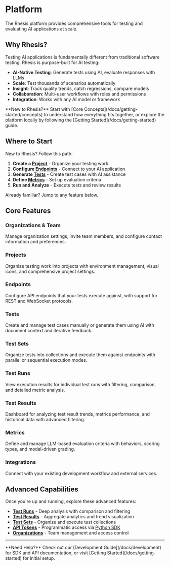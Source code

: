 # Platform

The Rhesis platform provides comprehensive tools for testing and evaluating AI applications at scale.

## Why Rhesis?

Testing AI applications is fundamentally different from traditional software testing. Rhesis is purpose-built for AI testing:

- **AI-Native Testing**: Generate tests using AI, evaluate responses with LLMs
- **Scale**: Test thousands of scenarios automatically
- **Insight**: Track quality trends, catch regressions, compare models
- **Collaboration**: Multi-user workflows with roles and permissions
- **Integration**: Works with any AI model or framework

<Callout type="info">
  **New to Rhesis?** Start with [Core Concepts](/docs/getting-started/concepts) to understand how
  everything fits together, or explore the platform locally by following the [Getting
  Started](/docs/getting-started) guide.
</Callout>

## Where to Start

New to Rhesis? Follow this path:

1. **Create a [Project](/docs/platform/projects)** - Organize your testing work
2. **Configure [Endpoints](/docs/platform/endpoints)** - Connect to your AI application
3. **Generate [Tests](/docs/platform/tests-generation)** - Create test cases with AI assistance
4. **Define [Metrics](/docs/platform/metrics)** - Set up evaluation criteria
5. **Run and Analyze** - Execute tests and review results

Already familiar? Jump to any feature below.

## Core Features

<div className="grid grid-cols-1 md:grid-cols-2 lg:grid-cols-3 gap-4">
  <div>
    <h3>Organizations & Team</h3>
    <div>
      Manage organization settings, invite team members, and configure contact information and
      preferences.
    </div>
  </div>
  <div>
    <h3>Projects</h3>
    <div>
      Organize testing work into projects with environment management, visual icons, and
      comprehensive project settings.
    </div>
  </div>
  <div>
    <h3>Endpoints</h3>
    <div>
      Configure API endpoints that your tests execute against, with support for REST and WebSocket
      protocols.
    </div>
  </div>
  <div>
    <h3>Tests</h3>
    <div>
      Create and manage test cases manually or generate them using AI with document context and
      iterative feedback.
    </div>
  </div>
  <div>
    <h3>Test Sets</h3>
    <div>
      Organize tests into collections and execute them against endpoints with parallel or sequential
      execution modes.
    </div>
  </div>
  <div>
    <h3>Test Runs</h3>
    <div>
      View execution results for individual test runs with filtering, comparison, and detailed
      metric analysis.
    </div>
  </div>
  <div>
    <h3>Test Results</h3>
    <div>
      Dashboard for analyzing test result trends, metrics performance, and historical data with
      advanced filtering.
    </div>
  </div>
  <div>
    <h3>Metrics</h3>
    <div>
      Define and manage LLM-based evaluation criteria with behaviors, scoring types, and
      model-driven grading.
    </div>
  </div>
  <div>
    <h3>Integrations</h3>
    <div>Connect with your existing development workflow and external services.</div>
  </div>
</div>

## Advanced Capabilities

Once you're up and running, explore these advanced features:

- **[Test Runs](/docs/platform/test-runs)** - Deep analysis with comparison and filtering
- **[Test Results](/docs/platform/test-results)** - Aggregate analytics and trend visualization
- **[Test Sets](/docs/platform/test-sets-runs)** - Organize and execute test collections
- **[API Tokens](/docs/platform/integrations/api-tokens)** - Programmatic access via [Python SDK](/docs/sdk/quickstart/sdk)
- **[Organizations](/docs/platform/organizations)** - Team management and access control

---

<Callout type="default">
  **Need Help?** Check out our [Development Guide](/docs/development) for SDK and API documentation,
  or visit [Getting Started](/docs/getting-started) for initial setup.
</Callout>
